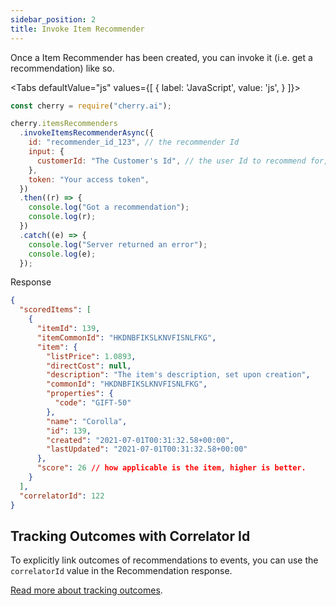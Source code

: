 ```yaml
---
sidebar_position: 2
title: Invoke Item Recommender
---
```




Once a Item Recommender has been created, you can invoke it (i.e. get a recommendation) like so.

<Tabs
  defaultValue="js"
  values={[
    { label: 'JavaScript', value: 'js', }
  ]}>

<TabItem value="js">

```js
const cherry = require("cherry.ai");

cherry.itemsRecommenders
  .invokeItemsRecommenderAsync({
    id: "recommender_id_123", // the recommender Id
    input: {
      customerId: "The Customer's Id", // the user Id to recommend for,
    },
    token: "Your access token",
  })
  .then((r) => {
    console.log("Got a recommendation");
    console.log(r);
  })
  .catch((e) => {
    console.log("Server returned an error");
    console.log(e);
  });
```

Response

```json
{
  "scoredItems": [
    {
      "itemId": 139,
      "itemCommonId": "HKDNBFIKSLKNVFISNLFKG",
      "item": {
        "listPrice": 1.0893,
        "directCost": null,
        "description": "The item's description, set upon creation",
        "commonId": "HKDNBFIKSLKNVFISNLFKG",
        "properties": {
          "code": "GIFT-50"
        },
        "name": "Corolla",
        "id": 139,
        "created": "2021-07-01T00:31:32.58+00:00",
        "lastUpdated": "2021-07-01T00:31:32.58+00:00"
      },
      "score": 26 // how applicable is the item, higher is better.
    }
  ],
  "correlatorId": 122
}
```

</TabItem>

</Tabs>

## Tracking Outcomes with Correlator Id

To explicitly link outcomes of recommendations to events, you can use the `correlatorId` value in the Recommendation response.

[Read more about tracking outcomes](../../tracking/correlator-id).

